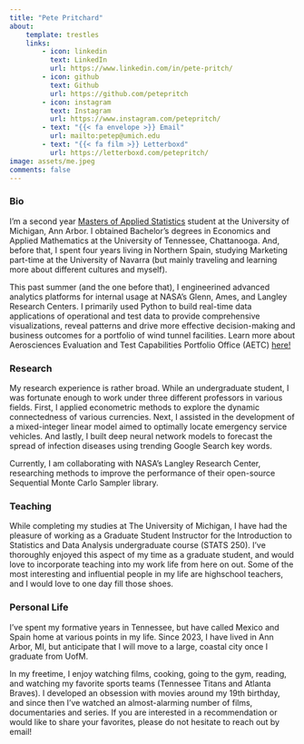 ```yaml
---
title: "Pete Pritchard"
about:
    template: trestles
    links:
        - icon: linkedin
          text: LinkedIn
          url: https://www.linkedin.com/in/pete-pritch/
        - icon: github
          text: Github
          url: https://github.com/petepritch
        - icon: instagram
          text: Instagram
          url: https://www.instagram.com/petepritch/
        - text: "{{< fa envelope >}} Email"
          url: mailto:petep@umich.edu
        - text: "{{< fa film >}} Letterboxd"
          url: https://letterboxd.com/petepritch/
image: assets/me.jpeg
comments: false
---
```


### Bio

I'm a second year [Masters of Applied Statistics](https://lsa.umich.edu/stats/masters_students/mastersprograms/applied-stats-masters-program.html) student at the University of Michigan, Ann Arbor. I obtained Bachelor's degrees in Economics and Applied Mathematics at the University of Tennessee, Chattanooga. And, before that, I spent four years living in Northern Spain, studying Marketing part-time at the University of Navarra (but mainly traveling and learning more about different cultures and myself). 

This past summer (and the one before that), I engineerined advanced analytics platforms for internal usage at NASA's Glenn, Ames, and Langley Research Centers. I primarily used Python to build real-time data applications of operational and test data to provide comprehensive
visualizations, reveal patterns and drive more effective decision-making and business outcomes for a portfolio of wind tunnel facilities. Learn more about Aerosciences Evaluation and Test Capabilities Portfolio Office (AETC) [here!](https://www.nasa.gov/directorates/armd/aetc/)

### Research

My research experience is rather broad. While an undergraduate student, I was fortunate enough to work under three different professors in various fields. First, I applied econometric methods to explore the dynamic connectedness of various currencies. Next, I assisted in the development of a mixed-integer linear model aimed to optimally locate emergency service vehicles. And lastly, I built deep neural network models to forecast the spread of infection diseases using trending Google Search key words. 

Currently, I am collaborating with NASA's Langley Research Center, researching methods to improve the performance of their open-source Sequential Monte Carlo Sampler library.

### Teaching

While completing my studies at The University of Michigan, I have had the pleasure of working as a Graduate Student Instructor for the Introduction to Statistics and Data Analysis undergraduate course (STATS 250). I've thoroughly enjoyed this aspect of my time as a graduate student, and would love to incorporate teaching into my work life from here on out. Some of the most interesting and influential people in my life are highschool teachers, and I would love to one day fill those shoes.

### Personal Life

I've spent my formative years in Tennessee, but have called Mexico and Spain home at various points in my life. Since 2023, I have lived in Ann Arbor, MI, but anticipate that I will move to a large, coastal city once I graduate from UofM.

In my freetime, I enjoy watching films, cooking, going to the gym, reading, and watching my favorite sports teams (Tennessee Titans and Atlanta Braves). I developed an obsession with movies around my 19th birthday, and since then I've watched an almost-alarming number of films, documentaries and series. If you are interested in a recommendation or would like to share your favorites, please do not hesitate to reach out by email!
